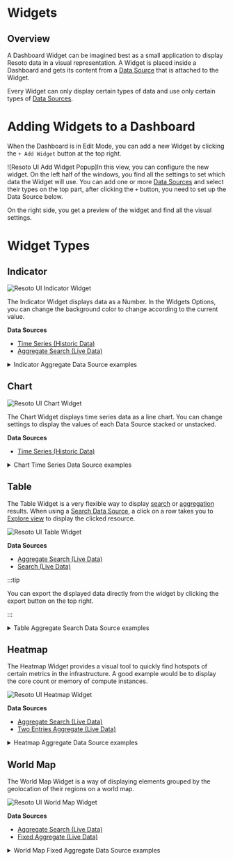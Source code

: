 # Widgets

## Overview

A Dashboard Widget can be imagined best as a small application to display Resoto data in a visual representation. A Widget is placed inside a Dashboard and gets its content from a [Data Source](../data-sources/index.mdx) that is attached to the Widget.

Every Widget can only display certain types of data and use only certain types of [Data Sources](../data-sources/index.mdx).

# Adding Widgets to a Dashboard

When the Dashboard is in Edit Mode, you can add a new Widget by clicking the `+ Add Widget` button at the top right.

![Resoto UI Add Widget Popup]In this view, you can configure the new widget. On the left half of the windows, you find all the settings to set which data the Widget will use. You can add one or more [Data Sources](../data-sources/index.mdx) and select their types on the top part, after clicking the `+` button, you need to set up the Data Source below.

On the right side, you get a preview of the widget and find all the visual settings.

# Widget Types

## Indicator

![Resoto UI Indicator Widget](./img/resoto-ui-widgets-indicator.jpg)

The Indicator Widget displays data as a Number. In the Widgets Options, you can change the background color to change according to the current value.

**Data Sources**

- [Time Series (Historic Data)](../data-sources/index.mdx#time-series)
- [Aggregate Search (Live Data)](../data-sources/index.mdx#aggregate-search)

<details>

<summary>Indicator Aggregate Data Source examples</summary>

<div>

- Monthly Volume Cost estimation
  ```
  aggregate(sum(/ancestors.volume_type.reported.ondemand_cost) as volumes_monthly_cost_estimate): is(volume)
  ```
- Total Instance memory across all clouds
  ```
  aggregate(sum(instance_memory  * 1024 * 1024 * 1024) as instances_memory): is(instance)
  ```
- Total Instances across all clouds
  ```
  aggregate(sum(1) as instances_total): is(instance)
  ```
- The Number of volumes that are available and have are older than 2 hours.
  ```
  aggregate(sum(1) as volumes_total): is(volume) and volume_status = available and age > 2h
  ```

</div>

</details>

## Chart

![Resoto UI Chart Widget](./img/resoto-ui-widgets-chart.jpg)

The Chart Widget displays time series data as a line chart. You can change settings to display the values of each Data Source stacked or unstacked.

**Data Sources**

- [Time Series (Historic Data)](../data-sources/index.mdx#time-series)

<details>

<summary>Chart Time Series Data Source examples</summary>

<div>

- Total Accounts across all clouds
  ```
  sum(resoto_accounts_total{$dashboard_filters})
  ```
- Accounts per cloud
  ```
  resoto_accounts_total{$dashboard_filters}
  ```

</div>

</details>

## Table

The Table Widget is a very flexible way to display [search](../../../../reference/cli/index.mdx) or [aggregation](../../../../reference/cli/aggregate.mdx) results. When using a [Search Data Source](../data-sources/index.mdx#search), a click on a row takes you to [Explore view](../../explore.mdx) to display the clicked resource.

![Resoto UI Table Widget](./img/resoto-ui-widgets-table.jpg)

**Data Sources**

- [Aggregate Search (Live Data)](../data-sources/index.mdx#aggregate-search)
- [Search (Live Data)](../data-sources/index.mdx#search)

:::tip

You can export the displayed data directly from the widget by clicking the export button on the top right.

:::

<details>

<summary>Table Aggregate Search Data Source examples</summary>

<div>

- Instances per kind and cloud
  ```
  aggregate(kind, /ancestors.cloud.reported.name: sum(1) as nodes): is(instance)
  ```
- Instances per type and account
  ```
  aggregate(instance_type, /ancestors.account.reported.name: sum(1) as instances): is(instance)
  ```

</div>

</details>

## Heatmap

The Heatmap Widget provides a visual tool to quickly find hotspots of certain metrics in the infrastructure. A good example would be to display the core count or memory of compute instances.

![Resoto UI Heatmap Widget](./img/resoto-ui-widgets-heatmap.jpg)

**Data Sources**

- [Aggregate Search (Live Data)](../data-sources/index.mdx#aggregate-search)
- [Two Entries Aggregate (Live Data)](../data-sources/index.mdx#two-entries-aggregate)

<details>

<summary>Heatmap Aggregate Data Source examples</summary>

<div>

- Instances per type and account
  ```
  aggregate(instance_type, /ancestors.account.reported.name: sum(1) as instances): is(instance)
  ```
- Instance number per account and instance type
  ```
  aggregate(/ancestors.account.reported.name as account_name, instance_type as type: sum(1) as instances) : is(instance)
  ```

</div>

</details>

## World Map

The World Map Widget is a way of displaying elements grouped by the geolocation of their regions on a world map.

![Resoto UI World Map Widget](./img/resoto-ui-widgets-world-map.jpg)

**Data Sources**

- [Aggregate Search (Live Data)](../data-sources/index.mdx#aggregate-search)
- [Fixed Aggregate (Live Data)](../data-sources/index.mdx#fixed-aggregate)

<details>

<summary>World Map Fixed Aggregate Data Source examples</summary>

<div>

- Instances number per region and cloud
  ```
  aggregate(/ancestors.cloud.reported.name as cloud, /ancestors.region.reported.name as region: sum(1) as instances) : is(instance)
  ```

</div>

</details>
